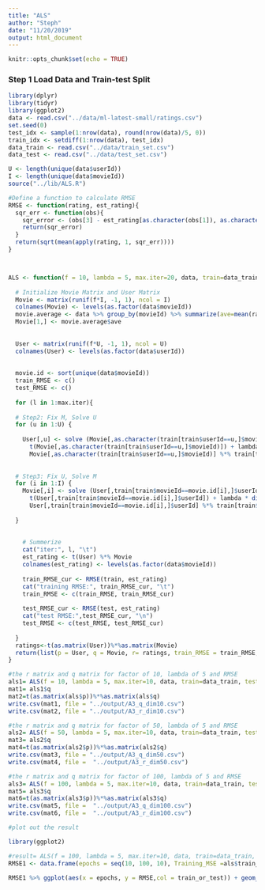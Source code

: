```yaml
---
title: "ALS"
author: "Steph"
date: "11/20/2019"
output: html_document
---
```


```r
knitr::opts_chunk$set(echo = TRUE)
```

### Step 1 Load Data and Train-test Split
```r
library(dplyr)
library(tidyr)
library(ggplot2)
data <- read.csv("../data/ml-latest-small/ratings.csv")
set.seed(0)
test_idx <- sample(1:nrow(data), round(nrow(data)/5, 0))
train_idx <- setdiff(1:nrow(data), test_idx)
data_train <- read.csv("../data/train_set.csv")
data_test <- read.csv("../data/test_set.csv")
```

```r
U <- length(unique(data$userId))
I <- length(unique(data$movieId))
source("../lib/ALS.R")
```

```r
#Define a function to calculate RMSE
RMSE <- function(rating, est_rating){
  sqr_err <- function(obs){
    sqr_error <- (obs[3] - est_rating[as.character(obs[1]), as.character(obs[2])])^2
    return(sqr_error)
  }
  return(sqrt(mean(apply(rating, 1, sqr_err))))  
}



ALS <- function(f = 10, lambda = 5, max.iter=20, data, train=data_train, test=data_test) {
  
  # Initialize Movie Matrix and User Matrix
  Movie <- matrix(runif(f*I, -1, 1), ncol = I)
  colnames(Movie) <- levels(as.factor(data$movieId))
  movie.average <- data %>% group_by(movieId) %>% summarize(ave=mean(rating))
  Movie[1,] <- movie.average$ave
  
  
  User <- matrix(runif(f*U, -1, 1), ncol = U) 
  colnames(User) <- levels(as.factor(data$userId))
  
  
  movie.id <- sort(unique(data$movieId))
  train_RMSE <- c()
  test_RMSE <- c()
  
  for (l in 1:max.iter){
  
  # Step2: Fix M, Solve U
  for (u in 1:U) {
    
    User[,u] <- solve (Movie[,as.character(train[train$userId==u,]$movieId)] %*%
      t(Movie[,as.character(train[train$userId==u,]$movieId)]) + lambda * diag(f)) %*%
      Movie[,as.character(train[train$userId==u,]$movieId)] %*% train[train$userId==u,]$rating}
    
    
  # Step3: Fix U, Solve M  
  for (i in 1:I) {
    Movie[,i] <- solve (User[,train[train$movieId==movie.id[i],]$userId] %*% 
      t(User[,train[train$movieId==movie.id[i],]$userId]) + lambda * diag(f)) %*%
      User[,train[train$movieId==movie.id[i],]$userId] %*% train[train$movieId==movie.id[i],]$rating
    
  }
    
    
    # Summerize
    cat("iter:", l, "\t")
    est_rating <- t(User) %*% Movie 
    colnames(est_rating) <- levels(as.factor(data$movieId))
    
    train_RMSE_cur <- RMSE(train, est_rating)
    cat("training RMSE:", train_RMSE_cur, "\t")
    train_RMSE <- c(train_RMSE, train_RMSE_cur)
    
    test_RMSE_cur <- RMSE(test, est_rating)
    cat("test RMSE:",test_RMSE_cur, "\n")
    test_RMSE <- c(test_RMSE, test_RMSE_cur)
    
  } 
  ratings<-t(as.matrix(User))%*%as.matrix(Movie)
  return(list(p = User, q = Movie, r= ratings, train_RMSE = train_RMSE, test_RMSE = test_RMSE))
}
```


```r
#the r matrix and q matrix for factor of 10, lambda of 5 and RMSE
als1= ALS(f = 10, lambda = 5, max.iter=10, data, train=data_train, test=data_test)
mat1= als1$q
mat2=t(as.matrix(als$p))%*%as.matrix(als$q)
write.csv(mat1, file = "../output/A3_q_dim10.csv")
write.csv(mat2, file = "../output/A3_r_dim10.csv")
```

```r
#the r matrix and q matrix for factor of 50, lambda of 5 and RMSE
als2= ALS(f = 50, lambda = 5, max.iter=10, data, train=data_train, test=data_test)
mat3= als2$q
mat4=t(as.matrix(als2$p))%*%as.matrix(als2$q)
write.csv(mat3, file = "../output/A3_q_dim50.csv")
write.csv(mat4, file =  "../output/A3_r_dim50.csv")
```

```r
#the r matrix and q matrix for factor of 100, lambda of 5 and RMSE
als3= ALS(f = 100, lambda = 5, max.iter=10, data, train=data_train, test=data_test)
mat5= als3$q
mat6=t(as.matrix(als3$p))%*%as.matrix(als3$q)
write.csv(mat5, file =  "../output/A3_q_dim100.csv")
write.csv(mat6, file =  "../output/A3_r_dim100.csv")
```

```r
#plot out the result

library(ggplot2)

#result= ALS(f = 100, lambda = 5, max.iter=10, data, train=data_train, test=data_test)
RMSE1 <- data.frame(epochs = seq(10, 100, 10), Training_MSE =als$train_RMSE, Test_MSE = als$test_RMSE) %>% gather(key = train_or_test, value = RMSE, -epochs)

RMSE1 %>% ggplot(aes(x = epochs, y = RMSE,col = train_or_test)) + geom_point() + scale_x_discrete(limits = seq(10, 100, 10)) + xlim(c(0, 100))

```



